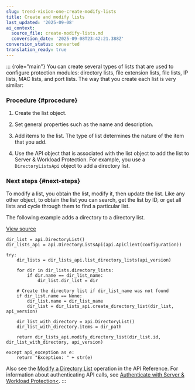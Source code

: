 ```yaml
---
slug: trend-vision-one-create-modify-lists
title: Create and modify lists
last_updated: '2025-09-08'
ai_context:
  source_file: create-modify-lists.md
  conversion_date: '2025-09-08T23:42:21.388Z'
conversion_status: converted
translation_ready: true
---
```


::: {role="main"}
You can create several types of lists that are used to configure protection modules: directory lists, file extension lists, file lists, IP lists, MAC lists, and port lists. The way that you create each list is very similar:

### Procedure {#procedure}

1.  Create the list object.

2.  Set general properties such as the name and description.

3.  Add items to the list. The type of list determines the nature of the item that you add.

4.  Use the API object that is associated with the list object to add the list to Server & Workload Protection. For example, you use a `DirectoryListsApi` object to add a directory list.

### Next steps {#next-steps}

To modify a list, you obtain the list, modify it, then update the list. Like any other object, to obtain the list you can search, get the list by ID, or get all lists and cycle through them to find a particular list.

The following example adds a directory to a directory list.

[View source](https://github.com/deep-security/automation-center-sdk-samples/blob/master/python/src/common_objects_examples.py)

``` codeblock
dir_list = api.DirectoryList()
dir_lists_api = api.DirectoryListsApi(api.ApiClient(configuration))

try:
    dir_lists = dir_lists_api.list_directory_lists(api_version)

    for dir in dir_lists.directory_lists:
        if dir.name == dir_list_name:
            dir_list.dir_list = dir

    # Create the directory list if dir_list_name was not found
    if dir_list.name == None:
        dir_list.name = dir_list_name
        dir_list = dir_lists_api.create_directory_list(dir_list, api_version)

    dir_list_with_directory = api.DirectoryList()
    dir_list_with_directory.items = dir_path

    return dir_lists_api.modify_directory_list(dir_list.id, dir_list_with_directory, api_version)

except api_exception as e:
    return "Exception: " + str(e)
```

Also see the [Modify a Directory List](https://cloudone.trendmicro.com/docs/workload-security/api-reference/tag/Directory-Lists) operation in the API Reference. For information about authenticating API calls, see [Authenticate with Server & Workload Protection\<](send-your-first-request-using-api.mdx).
:::
